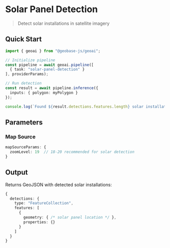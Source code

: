 
# Solar Panel Detection
> Detect solar installations in satellite imagery

## Quick Start

```typescript
import { geoai } from "@geobase-js/geoai";

// Initialize pipeline
const pipeline = await geoai.pipeline([
  { task: "solar-panel-detection" }
], providerParams);

// Run detection
const result = await pipeline.inference({
  inputs: { polygon: myPolygon }
});

console.log(`Found ${result.detections.features.length} solar installations`);
```


## Parameters

### Map Source
```typescript
mapSourceParams: {
  zoomLevel: 19  // 18-20 recommended for solar detection
}
```
## Output

Returns GeoJSON with detected solar installations:

```typescript
{
  detections: {
    type: "FeatureCollection",
    features: [
      {
        geometry: { /* solar panel location */ },
        properties: {}
      }
    ]
  }
}
```
